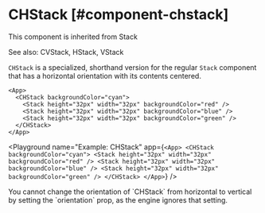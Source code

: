 
# CHStack [#component-chstack]

This component is inherited from <SmartLink href="/new-components/Stack">Stack</SmartLink>

See also: <SmartLink href="/new-components/CVStack">CVStack</SmartLink>, <SmartLink href="/new-components/HStack">HStack</SmartLink>, <SmartLink href="/new-components/VStack">VStack</SmartLink>

`CHStack` is a specialized, shorthand version for the regular `Stack` component that has a horizontal orientation with its contents centered.

```xmlui copy
<App>
  <CHStack backgroundColor="cyan">
    <Stack height="32px" width="32px" backgroundColor="red" />
    <Stack height="32px" width="32px" backgroundColor="blue" />
    <Stack height="32px" width="32px" backgroundColor="green" />
  </CHStack>
</App>
```

<Playground
  name="Example: CHStack"
  app={`
    <App>
      <CHStack backgroundColor="cyan">
        <Stack height="32px" width="32px" backgroundColor="red" />
        <Stack height="32px" width="32px" backgroundColor="blue" />
        <Stack height="32px" width="32px" backgroundColor="green" />
      </CHStack>
    </App>
  `}
/>

<Callout type="info" emoji="📔">
You cannot change the orientation of `CHStack` from horizontal to vertical by setting the `orientation` prop, as the engine ignores that setting.
</Callout>



